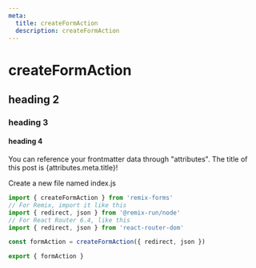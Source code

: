 ```yaml
---
meta:
  title: createFormAction
  description: createFormAction
---
```


# createFormAction

## heading 2

### heading 3

#### heading 4

You can reference your frontmatter data through "attributes". The title of this post is {attributes.meta.title}!

Create a new file named index.js

```js
import { createFormAction } from 'remix-forms'
// For Remix, import it like this
import { redirect, json } from '@remix-run/node'
// For React Router 6.4, like this
import { redirect, json } from 'react-router-dom'

const formAction = createFormAction({ redirect, json })

export { formAction }
```
